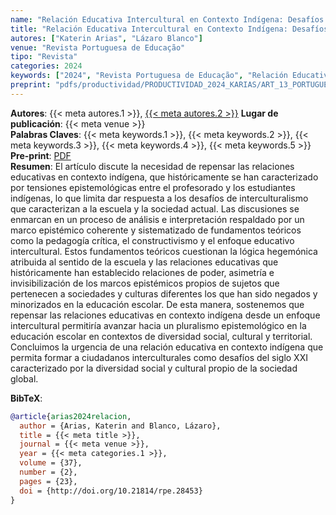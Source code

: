 ```yaml
---
name: "Relación Educativa Intercultural en Contexto Indígena: Desafíos Epistemológicos en la Escuela Actual"
title: "Relación Educativa Intercultural en Contexto Indígena: Desafíos Epistemológicos en la Escuela Actual"
autores: ["Katerin Arias", "Lázaro Blanco"]
venue: "Revista Portuguesa de Educação"
tipo: "Revista"
categories: 2024
keywords: ["2024", "Revista Portuguesa de Educação", "Relación Educativa", "Enfoque Educativo Intercultural", "Interculturalidad"]
preprint: "pdfs/productividad/PRODUCTIVIDAD_2024_KARIAS/ART_13_PORTUGUESA_EDUC_ARIAS ET AL_2024_SCOPUS.pdf"
---
```

**Autores**: {{< meta autores.1 >}}, [{{< meta autores.2 >}}](../members/current/Katerin Arias.qmd)
**Lugar de publicación**: {{< meta venue >}}     
**Palabras Claves**: {{< meta keywords.1 >}}, {{< meta keywords.2 >}}, {{< meta keywords.3 >}}, {{< meta keywords.4 >}}, {{< meta keywords.5 >}}    
**Pre-print**: [PDF](../{{< meta preprint >}})    
**Resumen**: El artículo discute la necesidad de repensar las relaciones educativas en contexto indígena, que históricamente se han caracterizado por tensiones epistemológicas entre el profesorado y los estudiantes indígenas, lo que limita dar respuesta a los desafíos de interculturalismo que caracterizan a la escuela y la sociedad actual. Las discusiones se enmarcan en un proceso de análisis e interpretación respaldado por un marco epistémico coherente y sistematizado de fundamentos teóricos como la pedagogía crítica, el constructivismo y el enfoque educativo intercultural. Estos fundamentos teóricos cuestionan la lógica hegemónica atribuida al sentido de la escuela y las relaciones educativas que históricamente han establecido relaciones de poder, asimetría e invisibilización de los marcos epistémicos propios de sujetos que pertenecen a sociedades y culturas diferentes los que han sido negados y minorizados en la educación escolar. De esta manera, sostenemos que repensar las relaciones educativas en contexto indígena desde un enfoque intercultural permitiría avanzar hacia un pluralismo epistemológico en la educación escolar en contextos de diversidad social, cultural y territorial. Concluimos la urgencia de una relación educativa en contexto indígena que permita formar a ciudadanos interculturales como desafíos del siglo XXI caracterizado por la diversidad social y cultural propio de la sociedad global.

**BibTeX**:
```bibtex
@article{arias2024relacion,
  author = {Arias, Katerin and Blanco, Lázaro},
  title = {{< meta title >}},
  journal = {{< meta venue >}},
  year = {{< meta categories.1 >}},
  volume = {37},
  number = {2},
  pages = {23},
  doi = {http://doi.org/10.21814/rpe.28453}
}
```
